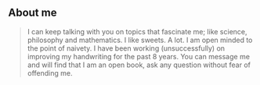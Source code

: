 ## About me

> I can keep talking with you on topics that fascinate me; like science, philosophy and mathematics. I like sweets. A lot. I am open minded to the point of naivety. I have been working (unsuccessfully) on improving my handwriting for the past 8 years. You can message me and will find that I am an open book, ask any question without fear of offending me.